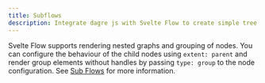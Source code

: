 ```yaml
---
title: Subflows
description: Integrate dagre js with Svelte Flow to create simple tree layouts
---
```



Svelte Flow supports rendering nested graphs and grouping of nodes. You can configure the behaviour of the child nodes using `extent: parent` and render group elements without handles by passing `type: group` to the node configuration. See [Sub Flows](/learn/guides/sub-flows) for more information.

<RemoteCodeViewer route="examples/layout/subflows" framework="svelte" />
